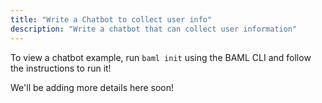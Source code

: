 ```yaml
---
title: "Write a Chatbot to collect user info"
description: "Write a chatbot that can collect user information"
---
```


To view a chatbot example, run `baml init` using the BAML CLI and follow the instructions to run it! 

We'll be adding more details here soon!